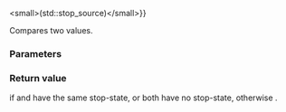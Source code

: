 {{title|operator{{==}}&lt;small&gt;(std::stop_source)&lt;/small&gt;}}
{{cpp/thread/stop_source/navbar}}

{{dcl begin}}
{{dcl|since=c++20|1=
friend bool operator==( const stop_source&amp; lhs, const stop_source&amp; rhs ) noexcept;
}}
{{dcl end}}

Compares two {{tt|stop_source}} values.

{{cpp/hidden friend|std::stop_source}}

{{cpp/note synthesized eq}}

===Parameters===
{{par begin}}
{{par|lhs, rhs|{{tt|stop_source}}s to compare}}
{{par end}} 

===Return value===
{{c|true}} if {{c|lhs}} and {{c|rhs}} have the same stop-state, or both have no stop-state, otherwise {{c|false}}.

{{langlinks|es|ja|ru|zh}}